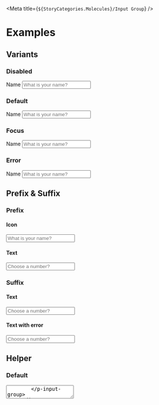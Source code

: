 
<Meta title={`${StoryCategories.Molecules}/Input Group`} />

<InputGroupDocs />

# Examples

## Variants

### Disabled

<Canvas>
    <div class="flex items-center h-32 px-10">
        <p-input-group disabled>
            <span slot="label">Name</span>
            <input slot="input" type="text" placeholder="What is your name?" />
        </p-input-group>
    </div>
</Canvas>

### Default

<Canvas>
    <div class="flex items-center h-32 px-10">
        <p-input-group>
            <span slot="label">Name</span>
            <input slot="input" type="text" placeholder="What is your name?" />
        </p-input-group>
    </div>
</Canvas>

### Focus

<Canvas>
    <div class="flex items-center h-32 px-10">
        <p-input-group focus>
            <span slot="label">Name</span>
            <input slot="input" type="text" placeholder="What is your name?" />
        </p-input-group>
    </div>
</Canvas>

### Error

<Canvas>
    <div class="flex items-center h-32 px-10">
        <p-input-group error="Invalid">
            <span slot="label">Name</span>
            <input slot="input" type="text" placeholder="What is your name?" />
        </p-input-group>
    </div>
</Canvas>

## Prefix & Suffix

### Prefix

#### Icon

<Canvas>
    <div class="flex items-center h-32 px-10">
        <p-input-group label="Name" icon="person">
            <input slot="input" type="text" placeholder="What is your name?" />
        </p-input-group>
    </div>
</Canvas>

#### Text

<Canvas>
    <div class="flex items-center h-32 px-10">
        <p-input-group label="Name" prefix="#">
            <input slot="input" type="number" placeholder="Choose a number?" />
        </p-input-group>
    </div>
</Canvas>

### Suffix

#### Text

<Canvas>
    <div class="flex items-center h-32 px-10">
        <p-input-group label="Name" suffix="#">
            <input slot="input" type="number" placeholder="Choose a number?" />
        </p-input-group>
    </div>
</Canvas>

#### Text with error

<Canvas>
    <div class="flex items-center h-32 px-10">
        <p-input-group label="Name" suffix="#" error="Not a number">
            <input slot="input" type="number" placeholder="Choose a number?" />
        </p-input-group>
    </div>
</Canvas>

## Helper

### Default

<Canvas>
    <div class="flex items-center h-32 px-10">
        <p-input-group helper="The on your birth certificate." label="Name">
            <textarea slot="input" placeholder="Tell me your story?" />
        </p-input-group>
    </div>
</Canvas>

### Slotted

<Canvas>
    <div class="flex items-center h-32 px-10">
        <p-input-group label="Name">
            <textarea slot="input" placeholder="Tell me your story?" />
            <span slot="helper">
                The name on your birth certificate. (slotted)
            </span>
        </p-input-group>
    </div>
</Canvas>

## Header

### Custom header item

<Canvas>
    <div class="flex items-center h-32 px-10">
        <p-input-group label="Password">
            <input
                slot="input"
                type="password"
                placeholder="What is your password?"
            />
            <p-button
                slot="header"
                variant="text"
                size="small"
                class="-mt-2 -mb-2"
            >
                Password forgotten?
            </p-button>
        </p-input-group>
    </div>
</Canvas>

### With helper

<Canvas>
    <div class="flex items-center h-32 px-10">
        <p-input-group label="Password" helper="I am helping!">
            <input
                slot="input"
                type="password"
                placeholder="What is your password?"
            />
            <p-button
                slot="header"
                variant="text"
                size="small"
                class="-mt-2 -mb-2"
            >
                Password forgotten?
            </p-button>
        </p-input-group>
    </div>
</Canvas>

